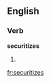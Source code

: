 ==English==

===Verb===
'''securitizes'''

# {{third-person singular of|[[securitize]]}}

[[fr:securitizes]]